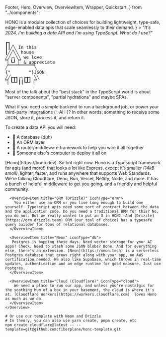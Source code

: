   Footer,
  Hero,
  Overview,
  OverviewItem,
  Wrapper,
  Quickstart,
} from "../components";

<Wrapper>
  <Hero
    title="Honc Honc"
    citation={
      <>
        HONC is a modular collection of choices for building lightweight, type-safe, edge-enabled data apis that scale seamlessly to their demand.
      </>
    }
  >
  <i>"It's 2024, I'm building a data API and I'm using TypeScript. What do I use?"</i>

  <pre style={{fontFamily: 'Arial, sans-serif', whiteSpace: 'pre-wrap'}}>
┏┓
┃┃╱╲ In this
┃╱╱╲╲ house
╱╱╭╮╲╲ we love
▔▏┗┛▕▔ & appreciate
╱▔▔▔▔▔▔▔▔▔▔╲
{"       "}JSON
╱╱┏┳┓╭╮┏┳┓ ╲╲
▔▏┗┻┛┃┃┗┻┛▕▔
</pre>

Most of the talk about the "best stack" in the TypeScript world is about "server components", "partial hydrations" and maybe SPAs.

What if you need a simple backend to run a background job, or power your third-party integrations (✨AI✨)? In other words: something to receive some JSON, store it, process it, and return it.

To create a data API you will need: 
<ul>
  <li>🪿 A database (duh)</li>
  <li>🪿 An ORM layer</li>
  <li>🪿 A router/middleware framework to help you wire it all together</li>
  <li>🪿 Someone else's computer to deploy it all on</li>
</ul>
  </Hero>
</Wrapper>

<main>
  <Wrapper>
    <Overview title="Overview">
      <OverviewItem title="Hono" iconType="hono">
        [Hono](https://hono.dev). So hot right now. Hono is a Typescript framework for apis (and more!) that looks a lot like Express, except it’s smaller <i>(14kB smoll)</i>, lighter, faster, and runs anywhere that supports Web Standards. We’re talking Cloudflare, Deno, Bun, Vercel, Netlify, Node, and more. It has a bunch of helpful middleware to get you going, and a friendly and helpful community.
      </OverviewItem>

      <OverviewItem title="ORM (Drizzle)" iconType="orm">
        You either use an ORM or you live long enough to build one yourself. Typescript apis need some sort of contract between the data and the application code. Do you need a traditional ORM for this? No, you do not. But we really wanted to put an O in HONC. And [Drizzle](https://orm.drizzle.team) ORM (our tool of choice) has a typesafe query builder for tons of relational databases.
      </OverviewItem>

      <OverviewItem title="Neon" iconType="db">
       Postgres is bopping these days. Need vector storage for your AI apps? Check. Need to stash some JSON blobs? Done. And for everything else, there’s an extension. [Neon](https://neon.tech) is a serverless Postgres database that grows right along with your app, no AWS certification needed. We also like Supabase, which throws in real-time updates, authentication and an edge runtime for good measure. Just use Postgres.
      </OverviewItem>

      <OverviewItem title="Cloud (Cloudflare)" iconType="cloud">
        We need a place to run our app, and unless you're nostalgic for the soothing hum of a box in your basement, the cloud is where it's at. [Cloudflare Workers](https://workers.cloudflare.com)  loves Hono as much as we do.
      </OverviewItem>
    </Overview>

  </Wrapper>
</main>

<Wrapper>
  <Quickstart title="Quickstart">

```shell
# Or use our template with Neon and Drizzle
# In theory, you can also use yarn create, pnpm create, etc
npm create cloudflare@latest -- --template=git@github.com:fiberplane/honc-template.git
```

</Quickstart>
</Wrapper>

<Footer />
